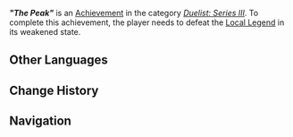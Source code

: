 {{Achievement Infobox
|title        = "The Peak"
|id           = 82280
|order id     = 2280
|category     = Duelist: Series III
|description  = Defeat The Peak in its weakened state.
|requirements = 
|primogems    = 10
|tracking     = 
|topic        = Local Legend;The Peak
|quest        = 
|hidden       = 
|set          = "The Peak" (Achievement)
|tier         = 2
|tiers_total  = 3
}}

'''''"The Peak"''''' is an [[Achievement]] in the category ''[[Duelist: Series III]]''. To complete this achievement, the player needs to defeat the [[Local Legend]] {{Enemy|The Peak|text=The Peak &mdash; Mutant Species That Fell into the Volcano}} in its weakened state.
<!--
==Gameplay Notes==
<gallery>
Achievement The Peak Location.png|Map Location
Achievement The Peak Location Context.png|Location Context
</gallery>
-->
==Other Languages==
{{Transclude|"The Peak" (Achievement)|Other Languages}}

==Change History==
{{Change History|5.5}}

==Navigation==
{{Achievement Navbox}}